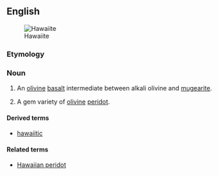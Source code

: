 ==English==
[[Image:Reunion geologie hawaiite Mare a Vieille Place dsc09326.jpg|thumb|Hawaiite]]
===Etymology===

{{suffix|Hawaii|ite}}

===Noun===
{{en-noun}}

#{{geology}} An [[olivine]] [[basalt]] intermediate between alkali olivine and [[mugearite]].
# {{mineralogy}} A gem variety of [[olivine]] [[peridot]].

====Derived terms====
*[[hawaiitic]]

====Related terms====
*[[Hawaiian peridot]]